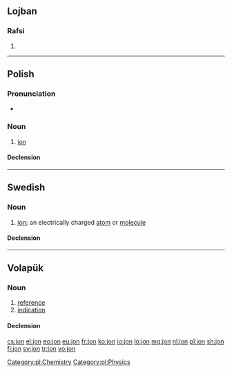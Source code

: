 {{also|jón|jön|Jon|Jón|Jon.}}
==Lojban==

===Rafsi===
{{jbo-rafsi}}

# {{jbo-rafsi of|jorne}}

----

==Polish==
{{wikipedia|lang=pl}}

===Pronunciation===
* {{audio|Pl-jon.ogg|audio|lang=pl}}

===Noun===
{{pl-noun|m}}

# [[ion]]

====Declension====
{{pl-decl-noun
|jon|jony
|jonu|jonów
|jonowi|jonom
|jon|jony
|jonem|jonami
|jonie|jonach
|jonie|jony
}}

[[Category:pl:Chemistry]]
[[Category:pl:Physics]]

----

==Swedish==

===Noun===
{{sv-noun|c}}

# {{context|chemistry|lang=sv}} [[ion]]; an electrically charged [[atom]] or [[molecule]]

====Declension====
{{sv-noun-reg-er}}

----

==Volapük==

===Noun===
{{vo-noun}}

# [[reference]]
# [[indication]]

====Declension====
{{vo-decl-noun}}

[[cs:jon]]
[[el:jon]]
[[eo:jon]]
[[eu:jon]]
[[fr:jon]]
[[ko:jon]]
[[io:jon]]
[[lo:jon]]
[[mg:jon]]
[[nl:jon]]
[[pl:jon]]
[[sh:jon]]
[[fi:jon]]
[[sv:jon]]
[[tr:jon]]
[[vo:jon]]